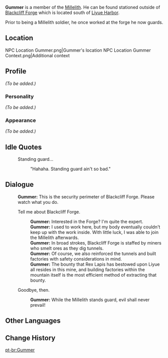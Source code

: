 {{Meta
<!-- REMOVE THIS TEMPLATE AFTER ADDING MISSING INFO -->
|missing_NPC_profile  = yes
}}
{{Character Infobox
|image            = NPC Gummer.png
|type             = NPC
|region           = Liyue
|title            = Millelith
|affiliation      = Millelith
}}
'''Gummer''' is a member of the [[Millelith]]. He can be found stationed outside of [[Blackcliff Forge]] which is located south of [[Liyue Harbor]].

Prior to being a Millelith soldier, he once worked at the forge he now guards.

==Location==
<gallery>
NPC Location Gummer.png|Gummer's location
NPC Location Gummer Context.png|Additional context
</gallery>

==Profile==
<!--detailed story/lore information goes here-->
''(To be added.)''

===Personality===
''(To be added.)''

===Appearance===
''(To be added.)''

==Idle Quotes==
{{Dialogue start}}
: {{DIcon|Idle}} Standing guard...
:: {{A|VO Gummer 01.ogg}} "Hahaha. Standing guard ain't so bad."
{{Dialogue end}}

==Dialogue==
{{Dialogue start}}
:'''Gummer:''' This is the security perimeter of Blackcliff Forge. Please watch what you do.
:{{DIcon}} Tell me about Blackcliff Forge.
::'''Gummer:''' Interested in the Forge? I'm quite the expert.
::'''Gummer:''' I used to work here, but my body eventually couldn't keep up with the work inside. With little luck, I was able to join the Millelith afterwards.
::'''Gummer:''' In broad strokes, Blackcliff Forge is staffed by miners who smelt ores as they dig tunnels.
::'''Gummer:''' Of course, we also reinforced the tunnels and built factories with safety considerations in mind.
::'''Gummer:''' The bounty that Rex Lapis has bestowed upon Liyue all resides in this mine, and building factories within the mountain itself is the most efficient method of extracting that bounty.
:{{DIcon}} Goodbye, then.
::'''Gummer:''' While the Millelith stands guard, evil shall never prevail!
{{Dialogue end}}

==Other Languages==
{{Other Languages
|en      = Gummer
|zhs     = 豁牙子
|zhs_rm  = Huōyázi
|zht     = 豁牙子
|zht_rm  = Huōyázi
|zh_tl   = Gaptooth
|zh_note = {{zh|豁牙子|rm=Huōyázi}} is a slang term for someone missing at least one tooth.
|ja      = 残牙
|ja_rm   = Zanga{{Assumed}}
|ja_tl   = 
|ko      = 활이
|ko_rm   = Hwal-i
|ko_tl   = Gaptooth
|es      = Gummer
|fr      = Gummer
|ru      = Зубастый Хо
|ru_tl   = Toothy Huo
|th      = Gummer
|vi      = Răng Sún
|vi_tl   = 
|de      = Klappergebiss
|de_tl   = Chattering Teeth
|id      = Gummer
|pt      = Gummer
|tr      = Dişsiz
|tr_tl   = 
|it      = Gummer
}}

==Change History==
{{Change History|1.0}}

[[pt-br:Gummer]]